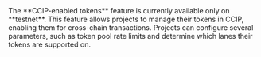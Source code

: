 
<Aside type="note" title="CCIP-enabled Tokens">
  The **CCIP-enabled tokens** feature is currently available only on **testnet**. This feature allows projects to manage
  their tokens in CCIP, enabling them for cross-chain transactions. Projects can configure several parameters, such as
  token pool rate limits and determine which lanes their tokens are supported on.
</Aside>
